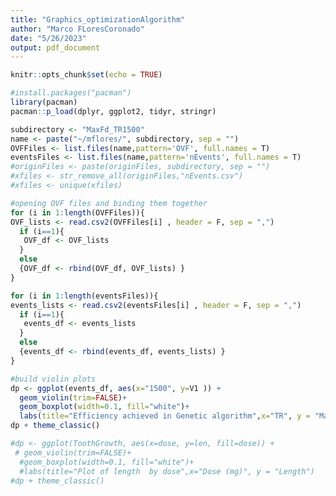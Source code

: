 ```yaml
---
title: "Graphics_optimizationAlgorithm"
author: "Marco FLoresCoronado"
date: "5/26/2023"
output: pdf_document
---
```


```r
knitr::opts_chunk$set(echo = TRUE)
```

```r
#install.packages("pacman")
library(pacman)
pacman::p_load(dplyr, ggplot2, tidyr, stringr)
```

```r
subdirectory <- "MaxFd_TR1500"
name <- paste("~/mflores/", subdirectory, sep = "")
OVFFiles <- list.files(name,pattern='OVF', full.names = T)
eventsFiles <- list.files(name,pattern='nEvents', full.names = T)
#originFiles <- paste(originFiles, subdirectory, sep = "")
#xfiles <- str_remove_all(originFiles,"nEvents.csv")
#xfiles <- unique(xfiles)

```
```r
#opening OVF files and binding them together
for (i in 1:length(OVFFiles)){
OVF_lists <- read.csv2(OVFFiles[i] , header = F, sep = ",")
  if (i==1){
   OVF_df <- OVF_lists
  }
  else
  {OVF_df <- rbind(OVF_df, OVF_lists) }
}
```

```r
for (i in 1:length(eventsFiles)){
events_lists <- read.csv2(eventsFiles[i] , header = F, sep = ",")
  if (i==1){
   events_df <- events_lists
  }
  else
  {events_df <- rbind(events_df, events_lists) }
}
```

```r
#build violin plots 
dp <- ggplot(events_df, aes(x="1500", y=V1 )) + 
  geom_violin(trim=FALSE)+
  geom_boxplot(width=0.1, fill="white")+
  labs(title="Efficiency achieved in Genetic algorithm",x="TR", y = "Max Fe")
dp + theme_classic()
```




```r
#dp <- ggplot(ToothGrowth, aes(x=dose, y=len, fill=dose)) + 
 # geom_violin(trim=FALSE)+
  #geom_boxplot(width=0.1, fill="white")+
  #labs(title="Plot of length  by dose",x="Dose (mg)", y = "Length")
#dp + theme_classic()
```

